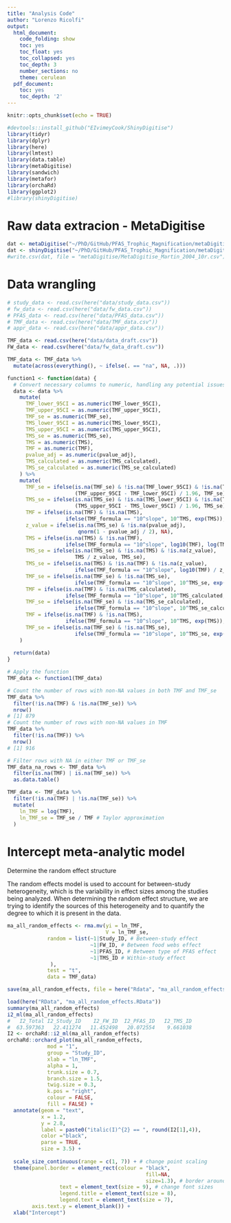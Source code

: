 ```yaml
---
title: "Analysis Code"
author: "Lorenzo Ricolfi"
output:
  html_document:
    code_folding: show
    toc: yes
    toc_float: yes
    toc_collapsed: yes
    toc_depth: 3
    number_sections: no
    theme: cerulean
  pdf_document:
    toc: yes
    toc_depth: '2'
---
```

```r
knitr::opts_chunk$set(echo = TRUE)
```
```r
#devtools::install_github("EIvimeyCook/ShinyDigitise")
library(tidyr)
library(dplyr)
library(here)
library(lmtest)
library(data.table)
library(metaDigitise)
library(sandwich)
library(metafor)
library(orchaRd)
library(ggplot2)
#library(shinyDigitise)
```

# Raw data extracion - MetaDigitise
```r
dat <- metaDigitise("~/PhD/GitHub/PFAS_Trophic_Magnification/metaDigitise")
dat <- shinyDigitise("~/PhD/GitHub/PFAS_Trophic_Magnification/metaDigitise")
#write.csv(dat, file = "metaDigitise/MetaDigitise_Martin_2004_10r.csv")
```

# Data wrangling
```r
# study_data <- read.csv(here("data/study_data.csv"))
# fw_data <- read.csv(here("data/fw_data.csv"))
# PFAS_data <- read.csv(here("data/PFAS_data.csv"))
# TMF_data <- read.csv(here("data/TMF_data.csv"))
# appr_data <- read.csv(here("data/appr_data.csv"))

TMF_data <- read.csv(here("data/data_draft.csv"))
FW_data <- read.csv(here("data/fw_data_draft.csv"))

TMF_data <- TMF_data %>%
  mutate(across(everything(), ~ ifelse(. == "na", NA, .)))

function1 <- function(data) {
  # Convert necessary columns to numeric, handling any potential issues
  data <- data %>%
    mutate(
      TMF_lower_95CI = as.numeric(TMF_lower_95CI),
      TMF_upper_95CI = as.numeric(TMF_upper_95CI),
      TMF_se = as.numeric(TMF_se),
      TMS_lower_95CI = as.numeric(TMS_lower_95CI),
      TMS_upper_95CI = as.numeric(TMS_upper_95CI),
      TMS_se = as.numeric(TMS_se),
      TMS = as.numeric(TMS),
      TMF = as.numeric(TMF),
      pvalue_adj = as.numeric(pvalue_adj),
      TMS_calculated = as.numeric(TMS_calculated),
      TMS_se_calculated = as.numeric(TMS_se_calculated)
    ) %>%
    mutate(
      TMF_se = ifelse(is.na(TMF_se) & !is.na(TMF_lower_95CI) & !is.na(TMF_upper_95CI),
                      (TMF_upper_95CI - TMF_lower_95CI) / 1.96, TMF_se),
      TMS_se = ifelse(is.na(TMS_se) & !is.na(TMS_lower_95CI) & !is.na(TMS_upper_95CI),
                      (TMS_upper_95CI - TMS_lower_95CI) / 1.96, TMS_se),
      TMF = ifelse(is.na(TMF) & !is.na(TMS),
                   ifelse(TMF_formula == "10^slope", 10^TMS, exp(TMS)), TMF),
      z_value = ifelse(is.na(TMS_se) & !is.na(pvalue_adj),
                       qnorm(1 - pvalue_adj / 2), NA),
      TMS = ifelse(is.na(TMS) & !is.na(TMF),
                   ifelse(TMF_formula == "10^slope", log10(TMF), log(TMF)), TMS),
      TMS_se = ifelse(is.na(TMS_se) & !is.na(TMS) & !is.na(z_value),
                      TMS / z_value, TMS_se),
      TMS_se = ifelse(is.na(TMS) & !is.na(TMF) & !is.na(z_value),
                      ifelse(TMF_formula == "10^slope", log10(TMF) / z_value, log(TMF) / z_value), TMS_se),
      TMF_se = ifelse(is.na(TMF_se) & !is.na(TMS_se),
                      ifelse(TMF_formula == "10^slope", 10^TMS_se, exp(TMS_se)), TMF_se),
      TMF = ifelse(is.na(TMF) & !is.na(TMS_calculated),
                   ifelse(TMF_formula == "10^slope", 10^TMS_calculated, exp(TMS_calculated)), TMF),
      TMF_se = ifelse(is.na(TMF_se) & !is.na(TMS_se_calculated),
                      ifelse(TMF_formula == "10^slope", 10^TMS_se_calculated, exp(TMS_se_calculated)), TMF_se),
      TMF = ifelse(is.na(TMF) & !is.na(TMS),
                   ifelse(TMF_formula == "10^slope", 10^TMS, exp(TMS)), TMF),
      TMF_se = ifelse(is.na(TMF_se) & !is.na(TMS_se),
                      ifelse(TMF_formula == "10^slope", 10^TMS_se, exp(TMS_se)), TMF_se)
    )
  
  return(data)
}

# Apply the function
TMF_data <- function1(TMF_data)

# Count the number of rows with non-NA values in both TMF and TMF_se
TMF_data %>%
  filter(!is.na(TMF) & !is.na(TMF_se)) %>%
  nrow()
# [1] 879
# Count the number of rows with non-NA values in TMF
TMF_data %>%
  filter(!is.na(TMF)) %>%
  nrow()
# [1] 916

# Filter rows with NA in either TMF or TMF_se
TMF_data_na_rows <- TMF_data %>%
  filter(is.na(TMF) | is.na(TMF_se)) %>% 
  as.data.table()

TMF_data <- TMF_data %>%
  filter(!is.na(TMF) | !is.na(TMF_se)) %>%
  mutate(
    ln_TMF = log(TMF),
    ln_TMF_se = TMF_se / TMF # Taylor approximation
  )
```

# Intercept meta-analytic model

Determine the random effect structure

The random effects model is used to account for between-study heterogeneity, which is the variability in effect sizes among the studies being analyzed. When determining the random effect structure, we are trying to identify the sources of this heterogeneity and to quantify the degree to which it is present in the data.

```r
ma_all_random_effects <- rma.mv(yi = ln_TMF,
                                V = ln_TMF_se,
             random = list(~1|Study_ID, # Between-study effect
                           ~1|FW_ID, # Between food webs effect
                           ~1|PFAS_ID, # Between type of PFAS effect
                           ~1|TMS_ID # Within-study effect
              ),
             test = "t",
             data = TMF_data)

save(ma_all_random_effects, file = here("Rdata", "ma_all_random_effects.RData"))
```


```r
load(here("RData", "ma_all_random_effects.RData"))
summary(ma_all_random_effects)
i2_ml(ma_all_random_effects)
#   I2_Total I2_Study_ID    I2_FW_ID  I2_PFAS_ID   I2_TMS_ID 
#  63.597363   22.411274   11.452498   20.072554    9.661038
I2 <- orchaRd::i2_ml(ma_all_random_effects)
orchaRd::orchard_plot(ma_all_random_effects,
             mod = "1",
             group = "Study_ID", 
             xlab = "ln_TMF",
             alpha = 1,
             trunk.size = 0.7,
             branch.size = 1.5,
             twig.size = 0.3,
             k.pos = "right",
             colour = FALSE,
             fill = FALSE) +  
  annotate(geom = "text",
           x = 1.2,
           y = 2.8, 
           label = paste0("italic(I)^{2} == ", round(I2[1],4)),
           color ="black",
           parse = TRUE, 
           size = 3.5) +
  
  scale_size_continuous(range = c(1, 7)) + # change point scaling
  theme(panel.border = element_rect(colour = "black", 
                                             fill=NA,
                                             size=1.3), # border around the plot
                 text = element_text(size = 9), # change font sizes
                 legend.title = element_text(size = 8),
                 legend.text = element_text(size = 7),
        axis.text.y = element_blank()) +
  xlab("Intercept")
```
